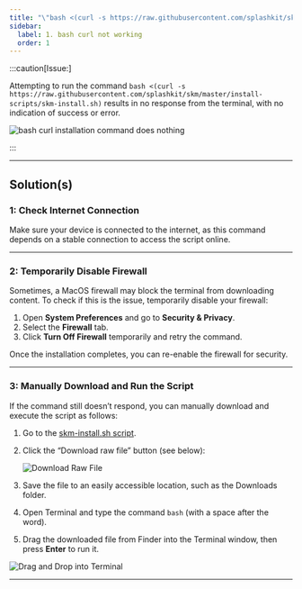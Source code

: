 ```yaml
---
title: "\"bash <(curl -s https://raw.githubusercontent.com/splashkit/skm/master/install-scripts/skm-install.sh)\" does nothing"
sidebar:
  label: 1. bash curl not working
  order: 1
---
```



:::caution[Issue:]

Attempting to run the command `bash <(curl -s https://raw.githubusercontent.com/splashkit/skm/master/install-scripts/skm-install.sh)` results in no response from the terminal, with no indication of success or error.

![bash curl installation command does nothing](/images/troubleshoot/macos/bash-curl-does-nothing.png)

:::

---

## Solution(s)

### 1: Check Internet Connection

Make sure your device is connected to the internet, as this command depends on a stable connection to access the script online.

---

### 2: Temporarily Disable Firewall

Sometimes, a MacOS firewall may block the terminal from downloading content. To check if this is the issue, temporarily disable your firewall:

<Steps>

1. Open **System Preferences** and go to **Security & Privacy**.
2. Select the **Firewall** tab.
3. Click **Turn Off Firewall** temporarily and retry the command.

</Steps>

Once the installation completes, you can re-enable the firewall for security.

---

### 3: Manually Download and Run the Script

If the command still doesn’t respond, you can manually download and execute the script as follows:

<Steps>

1. Go to the [skm-install.sh script](https://github.com/splashkit/skm/blob/master/install-scripts/skm-install.sh).
2. Click the “Download raw file” button (see below):

    ![Download Raw File](https://i.imgur.com/MWhWHRO.png)

3. Save the file to an easily accessible location, such as the Downloads folder.
4. Open Terminal and type the command `bash` (with a space after the word).
5. Drag the downloaded file from Finder into the Terminal window, then press **Enter** to run it.

</Steps>

![Drag and Drop into Terminal](https://i.imgur.com/LTCf6qW.png)

---
